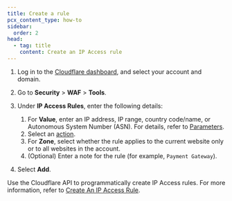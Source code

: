 ```yaml
---
title: Create a rule
pcx_content_type: how-to
sidebar:
  order: 2
head:
  - tag: title
    content: Create an IP Access rule
---
```



<Tabs syncKey="dashPlusAPI"> <TabItem label="Dashboard">

1. Log in to the [Cloudflare dashboard](https://dash.cloudflare.com), and select your account and domain.

2. Go to **Security** > **WAF** > **Tools**.

3. Under **IP Access Rules**, enter the following details:

   1. For **Value**, enter an IP address, IP range, country code/name, or Autonomous System Number (ASN). For details, refer to [Parameters](/waf/tools/ip-access-rules/parameters/).
   2. Select an [action](/waf/tools/ip-access-rules/actions/).
   3. For **Zone**, select whether the rule applies to the current website only or to all websites in the account.
   4. (Optional) Enter a note for the rule (for example, `Payment Gateway`).

4. Select **Add**.

</TabItem> <TabItem label="API">

Use the Cloudflare API to programmatically create IP Access rules. For more information, refer to [Create An IP Access Rule](/api/resources/firewall/subresources/access_rules/methods/create/).

</TabItem> </Tabs>
